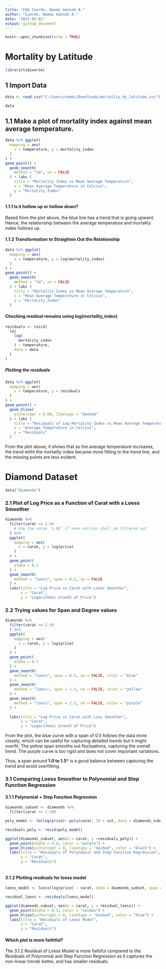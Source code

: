 ---
title: "FA4_Cuerdo, Naomi Hannah A."
author: "Cuerdo, Naomi Hannah A."
date: "2025-03-01"
output: github_document
---

```{r setup, include=FALSE}
knitr::opts_chunk$set(echo = TRUE)
```


# Mortality by Latitude

```{r libraries, include = FALSE}
library(tidyverse)

```

## 1 Import Data
```{r data }

data <- read.csv("C:/Users/naomi/Downloads/mortality_by_latitude.csv")

data
```

## 1.1  Make a plot of mortality index against mean average temperature. 

```{r mortality index plot }

data %>% ggplot(
  mapping = aes(
    x = temperature, y = mortality_index
  )
) +
geom_point() +
  geom_smooth(
    method = "lm", se = FALSE
  ) + labs (
    title = "Mortality Index vs Mean Average Temperature",
    x = "Mean Average Temperature in Celcius",
    y = "Mortality Index"
  )

```


#### 1.1.1 Is it hollow up or hollow down?

Based from the plot above, the blue line has a trend that is going upward. Hence, the relationship between the average temperature and mortality index hollows up. 


#### 1.1.2 Transformation to Straighten Out the Relationship 


```{r transformation}


data %>% ggplot(
  mapping = aes(
    x = temperature, y = log(mortality_index)
  )
) +
geom_point() +
  geom_smooth(
    method = "lm", se = FALSE
  ) + labs (
    title = "Mortality Index vs Mean Average Temperature",
    x = "Mean Average Temperature in Celcius",
    y = "Mortality Index"
  )
```

#### Checking residual remains using log(mortality_index)

```{r residuals}
residuals <- resid(
  lm(
    log(
      mortality_index
    ) ~ temperature,
    data = data
  )
)

```

##### Plotting the residuals

```{r residuals plot}

data %>% ggplot(
  mapping = aes(
    x = temperature, y = residuals
  )
) +
geom_point() +
  geom_hline(
    yintercept = 0.00, linetype = "dashed"
  ) + labs (
    title = "Residuals of Log Mortality Index vs Mean Average Temperature",
    x = "Average Temperature in Celcius",
    y = "Residuals"
  )
```

From the plot above, it shows that as the average temperature increases, the trend witht the mortality index became more fitting to the trend line, and the missing points are less evident. 


# Diamond Dataset

```{r diamonds dataset}
data("diamonds")

```

### 2.1 Plot of Log Price as a Function of Carat with a Loess Smoother

```{r}
diamonds %>%
  filter(carat <= 2.50
    # Use the value `5.00` if none entries shall be filtered out
  ) %>%
  ggplot(
    mapping = aes(
      x = carat, y = log(price)
    )
  ) +
  geom_point(
    alpha = 0.3
  ) +
  geom_smooth(
    method = "loess", span = 0.5, se = FALSE
  ) +
  labs(title = "Log Price vs Carat with Loess Smoother",
       x = "Carat",
       y = "Logarithmic Growth of Price")
```

### 2.2  Trying values for Span and Degree values
```{r}
diamonds %>%
  filter(carat <= 2.50
  ) %>%
  ggplot(
    mapping = aes(
      x = carat, y = log(price)
    )
  ) +
  geom_point(
    alpha = 0.3
  ) +
  geom_smooth(
    method = "loess", span = 0.5, se = FALSE, color = "blue"
  ) +
  geom_smooth(
    method = "loess", span = 1.5, se = FALSE, color = "yellow"
  ) +
  geom_smooth(
    method = "loess", span = 2.5, se = FALSE, color = "purple"
  ) +
  
  labs(title = "Log Price vs Carat with Loss Smoother",
       x = "Carat",
       y = "Logarithmic Growth of Price")
```

From the plot, the blue curve with a span of 0.5 follows the data more closely, which can be useful for capturing detailed trends but it might overfit. The yellow span smooths out fluctuations, capturing the overall trend. The purple curve is too rigid and does not cover important variations.

Thus, a span around **1.0 to 1.5*** is a good balance between capturing the trend and avoid overfitting.

### 3.1 Comparing Loess Smoother to Polynomial and Step Function Regression

#### 3.1.1 Polynomial + Step Function Regression

```{r}
diamonds_subset <- diamonds %>%
  filter(carat <= 2.50)

poly_model <- lm(log(price)~ poly(carat, 3) + cut, data = diamonds_subset)

residuals_poly <- resid(poly_model)

ggplot(diamonds_subset, aes(x = carat, y =residuals_poly)) +
  geom_point(alpha = 0.4, color = "purple") +
  geom_hline(yintercept = 0, linetype = "dashed", color = "black") +
  labs(title = "Residuals of Polynomial and Step Function Regression", 
       x = "Carat",
       y = "Residuals")
  
```


#### 3.1.2 Plotting resdiuals for loess model

```{r}
loess_model <- loess(log(price) ~ carat, data = diamonds_subset, span = 0.5)

residual_loess <- residuals(loess_model)

ggplot(diamonds_subset, aes(x = carat, y = residual_loess)) +
  geom_point(alpha = 0.3, color = "salmon") +
  geom_hline(yintercept = 0, linetype = "dashed", color = "blue") +
  labs(title = "Residuals of Loess Model", 
       x = "Carat",
       y = "Residuals")
```

#### Which plot is more faithful?

The 3.1.2 Residual of Loess Model is more faithful compared to the Residuals of Polynomial and Step Function Regression as it captures the non-linear trends better, and has smaller residuals. 
